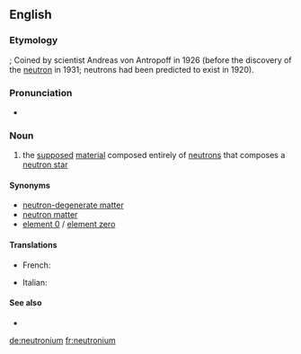 ==English==
{{wikipedia}}

===Etymology===
{{suffix|lang=en|neutron|ium}}; Coined by scientist Andreas von Antropoff in 1926 (before the discovery of the [[neutron]] in 1931; neutrons had been predicted to exist in 1920).

===Pronunciation===
* {{enPR|no͞o-trōʹnē-əm}}

===Noun===
{{en-noun|-}}

# {{lb|en|physics}} the [[supposed]] [[material]] composed entirely of [[neutron]]s that composes a [[neutron star]]

====Synonyms====
* [[neutron-degenerate matter]]
* [[neutron matter]]
* [[element 0]] / [[element zero]]

====Translations====
{{trans-top|neutron star material}}
* French: {{t+|fr|neutronium|m}}
{{trans-mid}}
* Italian: {{t|it|neutronio|m}}
{{trans-bottom}}

====See also====
* {{l|en|tetraneutron}}

[[de:neutronium]]
[[fr:neutronium]]